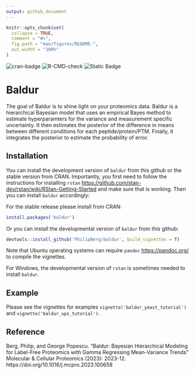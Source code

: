 ```yaml
---
output: github_document
---
```


<!-- README.md is generated from README.Rmd. Please edit that file -->

```r
knitr::opts_chunk$set(
  collapse = TRUE,
  comment = "#>",
  fig.path = "man/figures/README-",
  out.width = "100%"
)
```
<!-- badges: start -->
![cran-badge](http://www.r-pkg.org/badges/version/baldur)
![R-CMD-check](https://github.com/PhilipBerg/baldur/actions/workflows/check-standard.yaml/badge.svg)
![Static Badge](https://img.shields.io/badge/10.1016%2Fj.mcpro.2023.100658-green?style=palstic&label=DOI%3A&labelColor=grey&link=https%3A%2F%2Fdoi.org%2F10.1016%2Fj.mcpro.2023.100658)
<!-- badges: end -->

# Baldur

The goal of Baldur is to shine light on your proteomics data.
Baldur is a hierarchical Bayesian model that uses an empirical Bayes method to estimate hyperparamters for the variance and measurement specific uncertainty.
It then estimates the posterior of the difference in means between different conditions for each peptide/protein/PTM.
Finally, it integrates the posterior to estimate the probability of error.

## Installation
You can install the development version of `baldur` from this github or the stable version from CRAN.
Importantly, you first need to follow the instructions for installing `rstan` [https://github.com/stan-dev/rstan/wiki/RStan-Getting-Started](https://github.com/stan-dev/rstan/wiki/RStan-Getting-Started) and make sure that is working.
Then you can install `baldur` accordingly:

For the stable release please install from CRAN:
```r
install.packages('baldur')
```

Or you can install the developmental version of `baldur` from this github:
```r
devtools::install_github('PhilipBerg/baldur', build_vignettes = T)
```

Note that Ubuntu operating systems can require `pandoc` [https://pandoc.org/](https://pandoc.org/) to compile the vignettes.

For Windows, the developmental version of `rstan` is sometimes needed to install `baldur`.

## Example

Please see the vignettes for examples `vignette('baldur_yeast_tutorial')` and `vignette('baldur_ups_tutorial')`.

## Reference
Berg, Philip, and George Popescu. "Baldur: Bayesian Hierarchical Modeling for Label-Free Proteomics with Gamma Regressing Mean-Variance Trends" Molecular & Cellular Proteomics (2023): 2023-12.
https://doi.org/10.1016/j.mcpro.2023.100658
